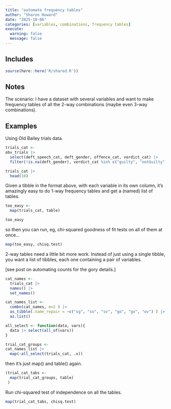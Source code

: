 ```yaml
---
title: "automate frequency tables"
author: "Sharon Howard"
date: "2025-10-06"
categories: [variables, combinations, frequency tables]
execute:
  warning: false
  message: false
---
```


## Includes

```r
source(here::here('R/shared.R'))
```


## Notes

The scenario: I have a dataset with several variables and want to make frequency tables of all the 2-way combinations (maybe even 3-way combinations).


## Examples

Using Old Bailey trials data.

```r
trials_cat <-
obv_trials |>
  select(deft_speech_cat, deft_gender, offence_cat, verdict_cat) |>
  filter(!is.na(deft_gender), verdict_cat %in% c("guilty", "notGuilty")) 
```


```r
trials_cat |>
  head(10)
```


Given a tibble in the format above, with each variable in its own column,
it's amazingly easy to do 1-way frequency tables and get a (named) list of tables. 

```r
too_easy <-
  map(trials_cat, table)

too_easy
```


so then you can run, eg, chi-squared goodness of fit tests on all of them at once...

```r
map(too_easy, chisq.test)
```

2-way tables need a little bit more work.
Instead of just using a single tibble, you want a list of tibbles, each one containing a pair of variables.

[see post on automating counts for the gory details.]

```r
cat_names <- 
  trials_cat |>
  names() |> 
  set_names() 

cat_names_list <-
  combn(cat_names, m=2 ) |>  
  as_tibble(.name_repair = ~c("sg", "so", "sv", "go", "gv", "ov") ) |> 
  as.list()

all_select <- function(data, vars){
  data |> select(all_of(vars))
}

trial_cat_groups <-
cat_names_list |>
  map(~all_select(trials_cat, .x))
```


then it's just map() and table() again.

```r
(trial_cat_tabs <-
  map(trial_cat_groups, table)
 )
```

Run chi-squared test of independence on all the tables.

```r
map(trial_cat_tabs, chisq.test)
```




